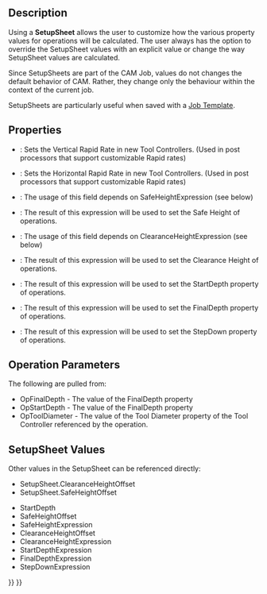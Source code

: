 <languages/>
<translate>

<!--T:19-->
{{Docnav
|[[CAM_FAQ|FAQ]]
|[[CAM_Postprocessor_Customization|Postprocessor Customization]]
|[[CAM_Workbench|CAM]]
|IconL=
|IconR=
|IconC=Workbench_CAM.svg
}}

</translate>
{{TOCright}}
<translate>

==Description== <!--T:2-->

<!--T:3-->
Using a '''SetupSheet''' allows the user to customize how the various property values for operations will be calculated. The user always has the option to override the SetupSheet values with an explicit value or change the way SetupSheet values are calculated.

<!--T:10-->
Since SetupSheets are part of the CAM Job, values do not changes the default behavior of CAM.  Rather, they change only the behaviour within the context of the current job.

<!--T:11-->
SetupSheets are particularly useful when saved with a [[CAM_ExportTemplate|Job Template]].

==Properties== <!--T:9-->

<!--T:12-->
* {{PropertyData|VertRapid}}: Sets the Vertical Rapid Rate in new Tool Controllers. (Used in post processors that support customizable Rapid rates)
* {{PropertyData|HorizRapid}}: Sets the Horizontal Rapid Rate in new Tool Controllers. (Used in post processors that support customizable Rapid rates)
* {{PropertyData|SafeHeightOffset}}: The usage of this field depends on SafeHeightExpression (see below)
* {{PropertyData| SafeHeightExpression}}: The result of this expression will be used to set the Safe Height of operations. 
* {{PropertyData|ClearanceHeightOffset}}: The usage of this field depends on ClearanceHeightExpression (see below)
* {{PropertyData|ClearanceHeightExpression}}: The result of this expression will be used to set the Clearance Height of operations.
* {{PropertyData|StartDepthExpression}}: The result of this expression will be used to set the StartDepth property of operations.  
* {{PropertyData| FinalDepthExpression}}: The result of this expression will be used to set the FinalDepth property of operations.  
* {{PropertyData|StepDownExpression}}: The result of this expression will be used to set the StepDown property of operations. 

==Operation Parameters== <!--T:13-->

<!--T:14-->
The following are pulled from:
* OpFinalDepth - The value of the FinalDepth property
* OpStartDepth - The value of the FinalDepth property
* OpToolDiameter - The value of the Tool Diameter property of the Tool Controller referenced by the operation.

==SetupSheet Values== <!--T:15-->

<!--T:16-->
Other values in the SetupSheet can be referenced directly:
* SetupSheet.ClearanceHeightOffset
* SetupSheet.SafeHeightOffset

<!--T:17-->
* StartDepth
* SafeHeightOffset
* SafeHeightExpression
* ClearanceHeightOffset
* ClearanceHeightExpression
* StartDepthExpression
* FinalDepthExpression
* StepDownExpression


<!--T:20-->
{{Docnav
|[[CAM_FAQ|FAQ]]
|[[CAM_Postprocessor_Customization|Postprocessor Customization]]
|[[CAM_Workbench|CAM]]
|IconL=
|IconR=
|IconC=Workbench_CAM.svg
}}

</translate>
{{CAM_Tools_navi{{#translation:}}}}
{{Userdocnavi{{#translation:}}}}